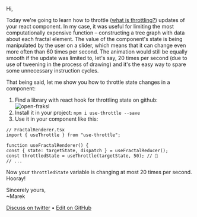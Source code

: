 
Hi,

Today we're going to learn how to throttle ([what is throttling?](https://stackoverflow.com/a/25991510/7664770)) updates of your react component. In my case, it was useful for limiting the most computationally expensive function – constructing a tree graph with data about each fractal element. The value of the component's state is being manipulated by the user on a slider, which means that it can change even more often than 60 times per second. The animation would still be equally smooth if the update was limited to, let's say, 20 times per second (due to use of tweening in the process of drawing) and it's the easy way to spare some unnecessary instruction cycles.

That being said, let me show you how to throttle state changes in a component:

1. Find a library with react hook for throttling state on github:
   <img src={scr} alt="open-fraksl" />
2. Install it in your project:
   `npm i use-throttle --save`
3. Use it in your component like this:

```tsx
// FractalRenderer.tsx
import { useThrottle } from "use-throttle"; 
 
function useFractalRenderer() { 
const { state: targetState, dispatch } = useFractalReducer(); 
const throttledState = useThrottle(targetState, 50); // 🔴 
// ...
```

Now your `throttledState` variable is changing at most 20 times per second. Hooray!

Sincerely yours,<br />
~Marek

[Discuss on twitter](https://twitter.com/marek_us/status/1164640826984665088) • [Edit on GitHub](https://github.com/mcalus3/create-react-blog/blob/master/src/routes/posts/2019-08-22-how-to-throttle-your-react-component-state/document-English.mdx)
